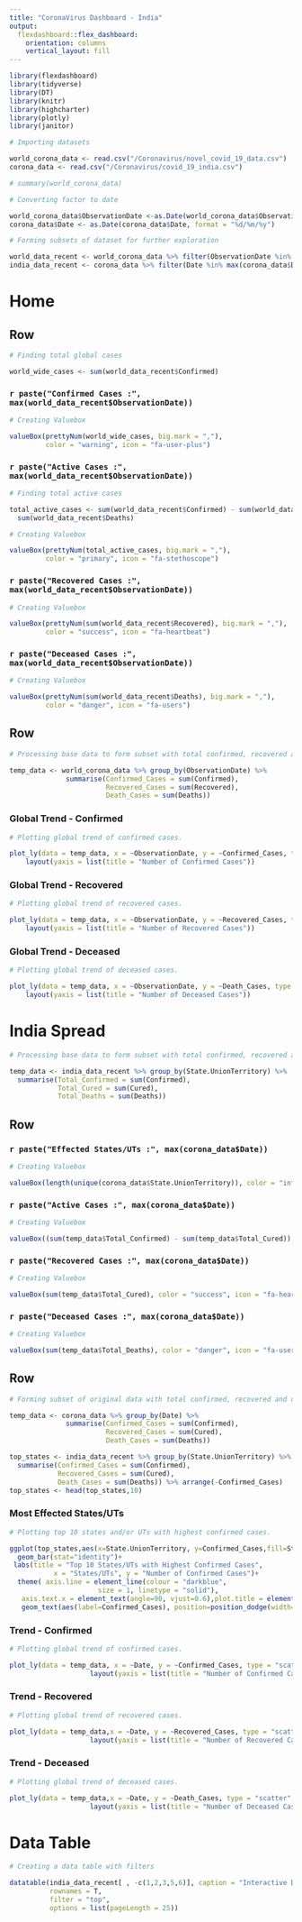 ```yaml
---
title: "CoronaVirus Dashboard - India"
output: 
  flexdashboard::flex_dashboard:
    orientation: columns
    vertical_layout: fill
---
```

<style>                     
.navbar-fixed-top{
position:sticky
}
</style>  


```r
library(flexdashboard)
library(tidyverse)
library(DT)
library(knitr)
library(highcharter)
library(plotly)
library(janitor)
```


```r

# Importing datasets

world_corona_data <- read.csv("/Coronavirus/novel_covid_19_data.csv")
corona_data <- read.csv("/Coronavirus/covid_19_india.csv")

# summary(world_corona_data)

```


```r

# Converting factor to date

world_corona_data$ObservationDate <-as.Date(world_corona_data$ObservationDate, format = "%m/%d/%Y")
corona_data$Date <- as.Date(corona_data$Date, format = "%d/%m/%y")

# Forming subsets of dataset for further exploration

world_data_recent <- world_corona_data %>% filter(ObservationDate %in% max(ObservationDate))
india_data_recent <- corona_data %>% filter(Date %in% max(corona_data$Date))
```


Home
=======================================================================

Row {.bg-secondary}
-----------------------------------------------------------------------

```r

# Finding total global cases

world_wide_cases <- sum(world_data_recent$Confirmed)
```

### `r paste("Confirmed Cases :", max(world_data_recent$ObservationDate))` 

```r

# Creating Valuebox

valueBox(prettyNum(world_wide_cases, big.mark = ","),
         color = "warning", icon = "fa-user-plus")
```

### `r paste("Active Cases :", max(world_data_recent$ObservationDate))`

```r

# Finding total active cases 

total_active_cases <- sum(world_data_recent$Confirmed) - sum(world_data_recent$Recovered) -
  sum(world_data_recent$Deaths)

# Creating Valuebox

valueBox(prettyNum(total_active_cases, big.mark = ","),
         color = "primary", icon = "fa-stethoscope")
```

### `r paste("Recovered Cases :", max(world_data_recent$ObservationDate))`

```r

# Creating Valuebox

valueBox(prettyNum(sum(world_data_recent$Recovered), big.mark = ","),
         color = "success", icon = "fa-heartbeat")
```

### `r paste("Deceased Cases :", max(world_data_recent$ObservationDate))`

```r

# Creating Valuebox

valueBox(prettyNum(sum(world_data_recent$Deaths), big.mark = ","),
         color = "danger", icon = "fa-users")
```


Row {.tabset .tabset-fade}
-----------------------------------------------------------------------

```r

# Processing base data to form subset with total confirmed, recovered and deceased cases.

temp_data <- world_corona_data %>% group_by(ObservationDate) %>%
              summarise(Confirmed_Cases = sum(Confirmed),
                        Recovered_Cases = sum(Recovered),
                        Death_Cases = sum(Deaths))

```

### Global Trend - Confirmed

```r

# Plotting global trend of confirmed cases.

plot_ly(data = temp_data, x = ~ObservationDate, y = ~Confirmed_Cases, type = "scatter", mode = "line", name = "Confirmed Cases",line = list(color = "blue",width=4)) %>% 
    layout(yaxis = list(title = "Number of Confirmed Cases"))
```

### Global Trend - Recovered

```r

# Plotting global trend of recovered cases.

plot_ly(data = temp_data, x = ~ObservationDate, y = ~Recovered_Cases, type = "scatter", mode = "line", name = "Recovered Cases", line = list(color = "green",width=4) ) %>% 
    layout(yaxis = list(title = "Number of Recovered Cases"))
```

### Global Trend - Deceased


```r

# Plotting global trend of deceased cases.

plot_ly(data = temp_data, x = ~ObservationDate, y = ~Death_Cases, type = "scatter", mode = "line", name = "Deceased Cases",line = list(color = "red",width=4)) %>% 
    layout(yaxis = list(title = "Number of Deceased Cases"))
```


India Spread
======================================================================

```r

# Processing base data to form subset with total confirmed, recovered and deceased cases for India.

temp_data <- india_data_recent %>% group_by(State.UnionTerritory) %>%
  summarise(Total_Confirmed = sum(Confirmed),
            Total_Cured = sum(Cured),
            Total_Deaths = sum(Deaths))
```


Row
----------------------------------------------------------------------

### `r paste("Effected States/UTs :", max(corona_data$Date))` 

```r

# Creating Valuebox

valueBox(length(unique(corona_data$State.UnionTerritory)), color = "info")
```

### `r paste("Active Cases :", max(corona_data$Date))`

```r

# Creating Valuebox

valueBox((sum(temp_data$Total_Confirmed) - sum(temp_data$Total_Cured)), color = "warning", icon = "fa-stethoscope")
```

### `r paste("Recovered Cases :", max(corona_data$Date))`

```r

# Creating Valuebox

valueBox(sum(temp_data$Total_Cured), color = "success", icon = "fa-heartbeat")
```

### `r paste("Deceased Cases :", max(corona_data$Date))`

```r

# Creating Valuebox

valueBox(sum(temp_data$Total_Deaths), color = "danger", icon = "fa-users")
```

Row {.tabset .tabset-fade}
----------------------------------------------------------------------

```r

# Forming subset of original data with total confirmed, recovered and deceased cases.

temp_data <- corona_data %>% group_by(Date) %>%
              summarise(Confirmed_Cases = sum(Confirmed),
                        Recovered_Cases = sum(Cured),
                        Death_Cases = sum(Deaths))

top_states <- india_data_recent %>% group_by(State.UnionTerritory) %>%
  summarise(Confirmed_Cases = sum(Confirmed),
            Recovered_Cases = sum(Cured),
            Death_Cases = sum(Deaths)) %>% arrange(-Confirmed_Cases)
top_states <- head(top_states,10)

```

### Most Effected States/UTs

```r

# Plotting top 10 states and/or UTs with highest confirmed cases.

ggplot(top_states,aes(x=State.UnionTerritory, y=Confirmed_Cases,fill=State.UnionTerritory))+
  geom_bar(stat="identity")+
 labs(title = "Top 10 States/UTs with Highest Confirmed Cases",
           x = "States/UTs", y = "Number of Confirmed Cases")+
  theme( axis.line = element_line(colour = "darkblue", 
                      size = 1, linetype = "solid"),
   axis.text.x = element_text(angle=90, vjust=0.6),plot.title = element_text(hjust=0.5),legend.position = "none")+
   geom_text(aes(label=Confirmed_Cases), position=position_dodge(width=0.9), vjust=-0.5)

```

### Trend - Confirmed

```r

# Plotting global trend of confirmed cases.

plot_ly(data = temp_data, x = ~Date, y = ~Confirmed_Cases, type = "scatter", mode = "line", name = "Confirmed Cases",line = list(color = "blue",width=4)) %>% 
                    layout(yaxis = list(title = "Number of Confirmed Cases"))
```

### Trend - Recovered

```r

# Plotting global trend of recovered cases.

plot_ly(data = temp_data,x = ~Date, y = ~Recovered_Cases, type = "scatter", mode = "line", name = "Recovered Cases",line = list(color = "green",width=4)) %>% 
                    layout(yaxis = list(title = "Number of Recovered Cases"))
```

### Trend - Deceased

```r

# Plotting global trend of deceased cases.

plot_ly(data = temp_data,x = ~Date, y = ~Death_Cases, type = "scatter", mode = "line", name = "Deceased Cases",line = list(color = "red",width=4)) %>% 
                    layout(yaxis = list(title = "Number of Deceased Cases"))
```


Data Table
======================================================================

```r

# Creating a data table with filters 

datatable(india_data_recent[ , -c(1,2,3,5,6)], caption = "Interactive Data Table",
          rownames = T,
          filter = "top",
          options = list(pageLength = 25))

```

